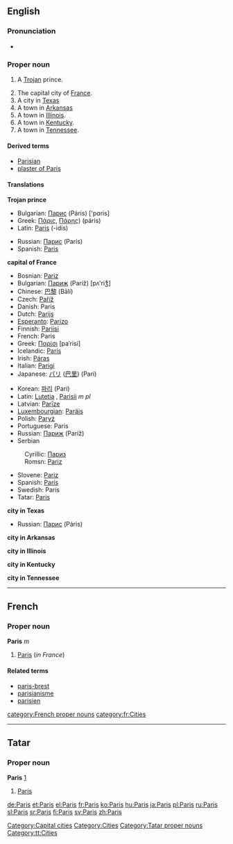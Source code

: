 {{see|paris}}
{{wikipedia}}
==English==

{{rank|perfect|bright|scarcely|732|Paris|expression|Duke|battle}}

===Pronunciation===
*{{audio|en-us-Paris.ogg|Audio (US)}}

===Proper noun===
{{en-proper noun}}

#{{greekmyth}} A [[Trojan]] prince.
# The capital city of [[France]].
# A city in [[Texas]]
# A town in [[Arkansas]]
# A town in [[Illinois]].
# A town in [[Kentucky]].
# A town in [[Tennessee]].

====Derived terms====
*[[Parisian]]
*[[plaster of Paris]]

====Translations====
'''Trojan prince'''
{{top}}
*Bulgarian: [[Парис]] (Páris) ['pɑris] {{m}}
*Greek: [[Πάρις]], [[Πάρης]]) (páris) {{m}}
*Latin: [[Paris#Latin|Paris]] (-idis) {{m}}
{{mid}}
*Russian: [[Парис]] (París) {{m}}
*Spanish: [[Paris#Spanish|Paris]] {{m}}
{{bottom}}

'''capital of France'''
{{top}}
*Bosnian: [[Pariz#Bosnian|Pariz]] {{m}}
*Bulgarian: [[Париж]] (Paríž) [pʌ'riʒ̊] {{m}}
*Chinese: [[巴黎]] (Bālí)
*Czech: [[Paříž]] {{f}}
*Danish: Paris
*Dutch: [[Parijs]]
*[[Esperanto]]: [[Parizo]]
*Finnish: [[Pariisi]]
*French: Paris {{m}}
*Greek: [[Παρίσι]] [paˈrisi] {{n}}
*Icelandic: [[París]] {{f}}
*Irish: [[Páras]] {{m}}
*Italian: [[Parigi]] {{f}}
*Japanese: [[パリ]] ([[巴里]]) (Pari)
{{mid}}
*Korean: [[파리]] (Pari)
*Latin: [[Lutetia]] {{f}}, [[Parisii]] ''m pl''
*Latvian: [[Parīze]] {{f}}
*[[Luxembourgian]]: [[Paräis]]
*Polish: [[Paryż]] {{m}}
*Portuguese: Paris {{m}}
*Russian: [[Париж]] (Paríž) {{m}}
*Serbian
:Cyrillic: [[Париз#Serbian|Париз]] {{m}}
:Romsn: [[Pariz#Serbian|Pariz]] {{m}}
*Slovene: [[Pariz]] {{m}}
*Spanish: [[París]] {{m}}
*Swedish: Paris {{n}}
*Tatar: [[Paris#Tatar|Paris]]
{{bottom}}

'''city in Texas'''
{{top}}
{{mid}}
*Russian: [[Парис]] (Páris) {{m}}
{{bottom}}

'''city in Arkansas'''
{{top}}
{{mid}}
{{bottom}}

'''city in Illinois'''
{{top}}
{{mid}}
{{bottom}}

'''city in Kentucky'''
{{top}}
{{mid}}
{{bottom}}

'''city in Tennessee'''
{{top}}
{{mid}}
{{bottom}}

[[Category:Capital cities]]
[[Category:Cities]]

----

==French==

===Proper noun===
{{wikipedia|lang=fr}}
'''Paris''' ''m''

#[[Paris#English|Paris]] (''in France'')

====Related terms====
*[[paris-brest]]
*[[parisianisme]]
*[[parisien]]

[[category:French proper nouns]]
[[category:fr:Cities]]

----
==Tatar==
===Proper noun===
'''Paris''' [http://www.azatliq.org/analysis/analysis/tb/2003/01/BB6CA28F-3929-4E12-BCF8-C68A65991966.asp]
#[[Paris#english|Paris]]

[[Category:Tatar proper nouns]]
[[Category:tt:Cities]]

[[de:Paris]]
[[et:Paris]]
[[el:Paris]]
[[fr:Paris]]
[[ko:Paris]]
[[hu:Paris]]
[[ja:Paris]]
[[pl:Paris]]
[[ru:Paris]]
[[sl:Paris]]
[[sr:Paris]]
[[fi:Paris]]
[[sv:Paris]]
[[zh:Paris]]